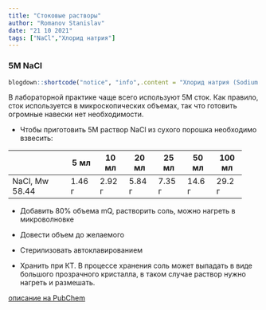 ```yaml
---
title: "Стоковые растворы"
author: "Romanov Stanislav"
date: "21 10 2021"
tags: ["NaCl","Хлорид натрия"]
---
```


### 5M NaCl

```r

blogdown::shortcode("notice", "info",.content = "Хлорид натрия (Sodium Chloride) является компонентом питательных сред, физиологических растворов, лизирующих и отмывочных буферов, применяется для переосаждения нуклеиновых кислот и пр. Поставляется в виде сухого порошка разной степени очистки.")

```

В лабораторной практике чаще всего используют 5М сток. Как правило, сток используется в микроскопических объемах, так что готовить огромные навески нет необходимости.

-   Чтобы приготовить 5М раствор NaCl из сухого порошка необходимо взвесить:

+----------------+--------+--------+--------+--------+--------+--------+
|                | 5 мл   | 10 мл  | 20 мл  | 25 мл  | 50 мл  | 100 мл |
+================+========+========+========+========+========+========+
| NaCl, Mw 58.44 | 1.46 г | 2.92 г | 5.84 г | 7.35 г | 14.6 г | 29.2 г |
+----------------+--------+--------+--------+--------+--------+--------+

-   Добавить 80% объема mQ, растворить соль, можно нагреть в микроволновке

-   Довести объем до желаемого

-   Стерилизовать автоклавированием

-   Хранить при КТ. В процессе хранения соль может выпадать в виде большого прозрачного кристалла, в таком случае раствор нужно нагреть и размешать.

[описание на PubChem](https://pubchem.ncbi.nlm.nih.gov/compound/5234)
